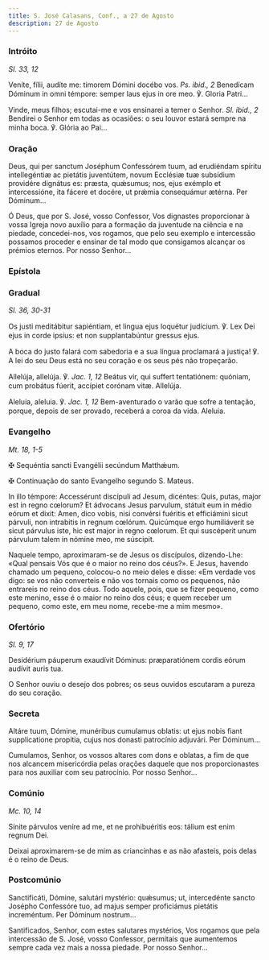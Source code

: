 ```yaml
---
title: S. José Calasans, Conf., a 27 de Agosto
description: 27 de Agosto
---
```


### Intróito

<em>Sl. 33, 12</em>

<div class="side-by-side not-content">

Veníte, fílii, audíte me: timorem Dómini docébo vos. <em>Ps. ibid., 2</em> Benedícam Dóminum in omni témpore: semper laus ejus in ore meo. ℣. Gloria Patri...

Vinde, meus filhos; escutai-me e vos ensinarei a temer o Senhor. <em>Sl. ibid., 2</em> Bendirei o Senhor em todas as ocasiões: o seu louvor estará sempre na minha boca. ℣. Glória ao Pai...

</div>

### Oração

<div class="side-by-side not-content">

Deus, qui per sanctum Joséphum Confessórem tuum, ad erudiéndam spíritu intellegéntiæ ac pietátis juventútem, novum Ecclésiæ tuæ subsídium providére dignátus es: præsta, quǽsumus; nos, ejus exémplo et intercessióne, ita fácere et docére, ut prǽmia consequámur ætérna. Per Dóminum...

Ó Deus, que por S. José, vosso Confessor, Vos dignastes proporcionar à vossa Igreja novo auxílio para a formação da juventude na ciência e na piedade, concedei-nos, vos rogamos, que pelo seu exemplo e intercessão possamos proceder e ensinar de tal modo que consigamos alcançar os prémios eternos. Por nosso Senhor...

</div>

### Epístola


<LinkCard
  href="/missal/comum/4martirnaopontifice1#epístola"
  title="Mártir não Pontífice - Missa In virtúte tua"
/>

### Gradual

<em>Sl. 36, 30-31</em>

<div class="side-by-side not-content">

Os justi meditábitur sapiéntiam, et lingua ejus loquétur judícium. ℣. Lex Dei ejus in corde ipsíus: et non supplantabúntur gressus ejus.

A boca do justo falará com sabedoria e a sua língua proclamará a justiça! ℣. A lei do seu Deus está no seu coração e os seus pés não tropeçarão.

Allelúja, allelúja. ℣. <em>Jac. 1, 12</em> Beátus vir, qui suffert tentatiónem: quóniam, cum probátus fúerit, accípiet corónam vitæ. Allelúja.

Aleluia, aleluia. ℣. <em>Jac. 1, 12</em> Bem-aventurado o varão que sofre a tentação, porque, depois de ser provado, receberá a coroa da vida. Aleluia.

</div>

### Evangelho

<em>Mt. 18, 1-5</em>

<div class="side-by-side not-content">

<span class="cross text-red-500">✠</span> Sequéntia sancti Evangélii secúndum Matthǽum.

<span class="cross text-red-500">✠</span> Continuação do santo Evangelho segundo S. Mateus.

In illo témpore: Accessérunt discípuli ad Jesum, dicéntes: Quis, putas, major est in regno cœlorum? Et ádvocans Jesus parvulum, státuit eum in médio eórum et dixit: Amen, dico vobis, nisi convérsi fuéritis et efficiámini sicut párvuli, non intrabitis in regnum cœlórum. Quicúmque ergo humiliáverit se sicut párvulus iste, hic est major in regno cœlorum. Et qui suscéperit unum párvulum talem in nómine meo, me súscipit.

Naquele tempo, aproximaram-se de Jesus os discípulos, dizendo-Lhe: «Qual pensais Vós que é o maior no reino dos céus?». E Jesus, havendo chamado um pequeno, colocou-o no meio deles e disse: «Em verdade vos digo: se vos não converteis e não vos tornais como os pequenos, não entrareis no reino dos céus. Todo aquele, pois, que se fizer pequeno, como este menino, esse é o maior no reino dos céus; e quem receber um pequeno, como este, em meu nome, recebe-me a mim mesmo».

</div>

### Ofertório

<em>Sl. 9, 17</em>

<div class="side-by-side not-content">

Desidérium páuperum exaudívit Dóminus: præparatiónem cordis eórum audívit auris tua.

O Senhor ouviu o desejo dos pobres; os seus ouvidos escutaram a pureza do seu coração.

</div>

### Secreta

<div class="side-by-side not-content">

Altáre tuum, Dómine, munéribus cumulamus oblatis: ut ejus nobis fiant supplicatione propitia, cujus nos donasti patrocínio adjuvári. Per Dóminum...

Cumulamos, Senhor, os vossos altares com dons e oblatas, a fim de que nos alcancem misericórdia pelas orações daquele que nos proporcionastes para nos auxiliar com seu patrocínio. Por nosso Senhor...

</div>

### Comúnio

<em>Mc. 10, 14</em>

<div class="side-by-side not-content">

Sínite párvulos veníre ad me, et ne prohibuéritis eos: tálium est enim regnum Dei.

Deixai aproximarem-se de mim as criancinhas e as não afasteis, pois delas é o reino de Deus.

</div>

### Postcomúnio

<div class="side-by-side not-content">

Sanctificáti, Dómine, salutári mystério: quǽsumus; ut, intercedénte sancto Josépho Confessóre tuo, ad majus semper proficiámus pietátis increméntum. Per Dóminum nostrum...

Santificados, Senhor, com estes salutares mystérios, Vos rogamos que pela intercessão de S. José, vosso Confessor, permitais que aumentemos sempre cada vez mais a nossa piedade. Por nosso Senhor...

</div>
